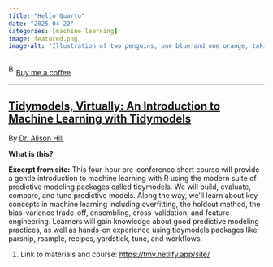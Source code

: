```yaml
---
title: "Hello Quarto"
date: "2025-04-22"
categories: [machine learning]
image: featured.png
image-alt: "Illustration of two penguins, one blue and one orange, taking a selfie with a selfie stick. The moon in the background looks like the Quarto logo."
---
```


<link href="https://fonts.googleapis.com/css?family=Cookie" rel="stylesheet"><a class="bmc-button" target="_blank" href="https://www.buymeacoffee.com/JoscelinRocha">![Buy me a coffee](https://cdn.buymeacoffee.com/buttons/bmc-new-btn-logo.svg){alt="Buy me a coffee" width="15" height="21"}Buy me a coffee</a>

------------------------------------------------------------------------

## [Tidymodels, Virtually: An Introduction to Machine Learning with Tidymodels](https://tmv.netlify.app/site/)

By [Dr. Alison Hill](https://tmv.netlify.app/site/)

**What is this?**

**Excerpt from site:** This four-hour pre-conference short course will provide a gentle introduction to machine learning with R using the modern suite of predictive modeling packages called tidymodels. We will build, evaluate, compare, and tune predictive models. Along the way, we'll learn about key concepts in machine learning including overfitting, the holdout method, the bias-variance trade-off, ensembling, cross-validation, and feature engineering. Learners will gain knowledge about good predictive modeling practices, as well as hands-on experience using tidymodels packages like parsnip, rsample, recipes, yardstick, tune, and workflows.

1.  Link to materials and course: <https://tmv.netlify.app/site/>
